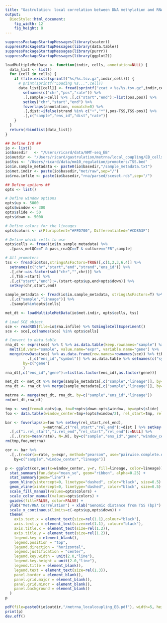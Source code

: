 ```yaml
---
title: "Gastrulation: local correlation between DNA methylation and RNA expression in EB cells"
output: 
  BiocStyle::html_document: 
    fig_width: 12
    fig_height: 8
---
```


```r
suppressPackageStartupMessages(library(scater))
suppressPackageStartupMessages(library(data.table))
suppressPackageStartupMessages(library(purrr))
suppressPackageStartupMessages(library(ggplot2))
```

<!-- Define functions -->
```r
loadMultipleMetData <- function(indir, cells, annotation=NULL) {
  data_list <- list()
  for (cell in cells) {
    if (file.exists(sprintf("%s/%s.tsv.gz",indir,cell))) {
      # print(sprintf("Loading %s...",cell))
      data_list[[cell]] <- fread(sprintf("zcat < %s/%s.tsv.gz",indir,cell), sep="\t", stringsAsFactors=T) %>%
        setnames(c("chr","pos","rate")) %>%
        .[,sample:=cell] %>% .[,c("start","end"):=list(pos,pos)] %>% 
        setkey("chr","start","end") %>%
        foverlaps(annotation, nomatch=0) %>% 
        .[,dist:=ifelse(strand %in% c("+","*"),pos-TSS,TSS-pos)] %>% 
        .[,c("sample","ens_id","dist","rate")]
    }
  }
  return(rbindlist(data_list))
}
```

<!-- Define I/O and options -->
```r

## Define I/O ##
io <- list()
io$basedir   <- "/Users/ricard/data/NMT-seq_EB"
io$outdir <- "/Users/ricard/gastrulation/metrna/local_coupling/EB_cells/out"
io$tss <- "/Users/ricard/data/mm10_regulation/promoters/TSS.bed"
io$in.sample_metadata <- paste0(io$basedir,"/sample_metadata.txt")
io$met.indir <- paste(io$basedir,"met/raw",sep="/")
io$rna.infile <- paste(io$basedir,"rna/parsed/sceset.rds",sep="/")

## Define options ##
opts <- list()

# Define window options
opts$up <- 5000
opts$window <- 300
opts$slide <- 50
opts$down <- 5000

# Define colors for the lineages
opts$colors <- c(Pluripotent="#FFD700", Differentiated="#CD853F")

# Define which cells to use
opts$cells <- fread(io$in.sample_metadata) %>% 
  .[pass_metQC==T & pass_rnaQC==T & culture=="EB",sample] 
```

<!-- Load gene metadata -->
```r
# All promoters
tss <- fread(io$tss,stringsAsFactors=TRUE)[,c(1,2,3,6,4)] %>%
  setnames(c("chr","start","end","strand","ens_id")) %>%
  .[,chr:=as.factor(sub("chr","",chr))] %>%
  .[,TSS:=start] %>%
  .[,c("start","end"):=.(start-opts$up,end+opts$down)] %>%
  setkey(chr,start,end)
```

<!-- Load sample metadata and define which cells to use -->
```r
sample_metadata <- fread(io$in.sample_metadata, stringsAsFactors=T) %>% 
  .[,c("sample","lineage")] %>%
  .[sample%in%opts$cells]
```

<!-- Load methylation data -->
```r
met_dt <- loadMultipleMetData(io$met.indir, opts$cells, tss)
```

<!-- Load RNA expression data -->
```r
# Load SCE object
sce <- readRDS(file=io$rna.infile) %>% toSingleCellExperiment()
sce <- sce[,colnames(sce) %in% opts$cells]

# Convert to data.table
rna_dt <- exprs(sce) %>% t %>% as.data.table(keep.rownames="sample") %>% 
  melt(id.vars="sample", value.name="expr", variable.name="gene") %>%
  merge(rowData(sce) %>% as.data.frame(row.names=rownames(sce)) %>% tibble::rownames_to_column("symbol") %>%
          .[,c("ens_id","symbol")] %>% as.data.table %>% setnames(c("symbol"),c("gene")),
        by=c("gene")
        )
rna_dt[,c("ens_id","gene"):=list(as.factor(ens_id),as.factor(gene))]
```

<!-- Merge data and sample metadata -->
```r
met_dt <- met_dt %>% merge(sample_metadata[,c("sample","lineage")], by="sample")
rna_dt <- rna_dt %>% merge(sample_metadata[,c("sample","lineage")], by="sample")
```

<!-- Merge DNA methylation and RNA expression data -->
```r
metrna <- merge(met_dt, rna_dt, by=c("sample","ens_id","lineage"))
rm(met_dt,rna_dt)
```

<!-- Overlap data with windows -->
```r
tmp <- seq(from=0-opts$up, to=0+opts$down-opts$window, by=opts$slide)
foo <- data.table(window_center=tmp+(opts$window/2), rel_start=tmp, rel_end=tmp+opts$window)

bar <- foverlaps(x=foo %>% setkey(rel_start,rel_end),
                 y=metrna[,c("rel_start","rel_end"):=dist ] %>% setkey(rel_start,rel_end)) %>%
  .[,c("i.rel_start","i.rel_end","rel_start","rel_end"):=NULL] %>%
  .[,.(rate=mean(rate), N=.N), by=c("sample","ens_id","gene","window_center","expr","lineage")]
rm(tmp,foo,metrna)
```

<!-- Compute local correlations -->
```r
cor <- bar %>% 
  .[,.(r=cor(x=rate, y=expr, method="pearson", use="pairwise.complete.obs")),
    by=c("sample","window_center","lineage")]
```

<!-- Plot -->
```r
p <- ggplot(cor,aes(x=window_center, y=r, fill=lineage, color=lineage)) +
  stat_summary(fun.data="mean_se", geom="ribbon", alpha=0.25) +
  stat_summary(geom="line") +
  geom_hline(yintercept=0, linetype="dashed", color="black", size=0.5) +
  geom_vline(xintercept=0, linetype="dashed", color="black", size=0.5) +
  scale_fill_manual(values=opts$colors) +
  scale_color_manual(values=opts$colors) +
  guides(fill=FALSE, color=FALSE) +
  ylab("Met/RNA Correlation") + xlab("Genomic distance from TSS (bp)") +
  scale_x_continuous(limits=c(-opts$up,opts$down)) +
  theme(
    axis.text.x = element_text(size=rel(1.1),colour="black"),
    axis.text.y = element_text(size=rel(1.1), colour="black"),
    axis.title.x = element_text(size=rel(1.2)),
    axis.title.y = element_text(size=rel(1.2)),
    legend.key = element_blank(),
    legend.position = "top",
    legend.direction = "horizontal",
    legend.justification = "center",
    legend.key.width = unit(2.0,"line"),
    legend.key.height = unit(2.0,"line"),
    legend.title = element_blank(),
    legend.text = element_text(size=rel(1.3)),
    panel.border = element_blank(),
    panel.grid.major = element_blank(),
    panel.grid.minor = element_blank(),
    panel.background = element_blank()
  )
p

pdf(file=paste0(io$outdir,"/metrna_localcoupling_EB.pdf"), width=5, height=3.5)
print(p)
dev.off()
```

